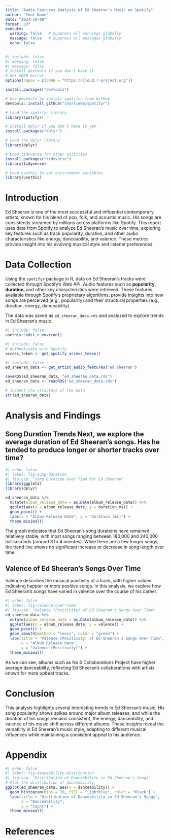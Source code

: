 ```yaml
---
title: "Audio Features Analysis of Ed Sheeran's Music on Spotify"
author: "Your Name"
date: "2024-10-08"
format: pdf
execute:
  warning: false   # Suppress all warnings globally
  message: false   # Suppress all messages globally
  echo: false  
---
```


```r
#| include: false
#| warning: false
#| message: false
# Install devtools if you don't have it
# Set CRAN mirror
options(repos = c(CRAN = "https://cloud.r-project.org"))

install.packages("devtools")

# Use devtools to install spotifyr from GitHub
devtools::install_github("charlie86/spotifyr")

# Load the spotifyr library
library(spotifyr)

# Install dplyr if you don't have it yet
install.packages("dplyr")

# Load the dplyr library
library(dplyr)

# Load tidyverse for other utilities
install.packages("tidyverse")
library(tidyverse)

# Load usethis to set environment variables
library(usethis)
```

# Introduction

Ed Sheeran is one of the most successful and influential contemporary artists, known for his blend of pop, folk, and acoustic music. His songs are consistently streamed by millions across platforms like Spotify. This report uses data from Spotify to analyze Ed Sheeran’s music over time, exploring key features such as track popularity, duration, and other audio characteristics like energy, danceability, and valence. These metrics provide insight into his evolving musical style and listener preferences.

# Data Collection

Using the `spotifyr` package in R, data on Ed Sheeran’s tracks were collected through Spotify’s Web API. Audio features such as **popularity**, **duration**, and other key characteristics were retrieved. These features, available through Spotify’s proprietary algorithms, provide insights into how songs are perceived (e.g., popularity) and their structural properties (e.g., duration, energy, danceability).

The data was saved as `ed_sheeran_data.rds` and analyzed to explore trends in Ed Sheeran's music.

```r
#| include: false
usethis::edit_r_environ()

```

```r
#| include: false
# Authenticate with Spotify
access_token <- get_spotify_access_token()

```

```r
#| include: false
ed_sheeran_data <- get_artist_audio_features("ed sheeran")

saveRDS(ed_sheeran_data, "ed_sheeran_data.rds")
ed_sheeran_data <- readRDS("ed_sheeran_data.rds")

# Inspect the structure of the data
str(ed_sheeran_data)

```

# Analysis and Findings

## Song Duration Trends Next, we explore the average duration of Ed Sheeran's songs. Has he tended to produce longer or shorter tracks over time?

```r
#| echo: false
#| label: fig-song-duration
#| fig-cap: "Song Duration Over Time for Ed Sheeran"
library(ggplot2)
library(dplyr)

ed_sheeran_data %>%
  mutate(album_release_date = as.Date(album_release_date)) %>%
  ggplot(aes(x = album_release_date, y = duration_ms)) +
  geom_point() +
  labs(x = "Album Release Date", y = "Duration (ms)") +
  theme_minimal()

```

The graph indicates that Ed Sheeran's song durations have remained relatively stable, with most songs ranging between 180,000 and 240,000 milliseconds (around 3 to 4 minutes). While there are a few longer songs, the trend line shows no significant increase or decrease in song length over time.

## Valence of Ed Sheeran's Songs Over Time
Valence describes the musical positivity of a track, with higher values indicating happier or more positive songs. In this analysis, we explore how Ed Sheeran’s songs have varied in valence over the course of his career.
```r
#| echo: false
#| label: fig-valence-over-time
#| fig-cap: "Valence (Positivity) of Ed Sheeran's Songs Over Time"
ed_sheeran_data %>%
  mutate(album_release_date = as.Date(album_release_date)) %>%
  ggplot(aes(x = album_release_date, y = valence)) +
  geom_point() +
  geom_smooth(method = "loess", color = "green") +
  labs(title = "Valence (Positivity) of Ed Sheeran's Songs Over Time",
       x = "Album Release Date",
       y = "Valence (Positivity)") +
  theme_minimal()

```

As we can see, albums such as No.6 Collaborations Project have higher average danceability, reflecting Ed Sheeran's collaborations with artists known for more upbeat tracks.

# Conclusion
This analysis highlights several interesting trends in Ed Sheeran’s music. His song popularity shows spikes around major album releases, and while the duration of his songs remains consistent, the energy, danceability, and valence of his music shift across different albums. These insights reveal the versatility in Ed Sheeran's music style, adapting to different musical influences while maintaining a consistent appeal to his audience.

# Appendix
```r
#| echo: false
#| label: fig-danceability-distribution
#| fig-cap: "Distribution of Danceability in Ed Sheeran's Songs"
# Plot the distribution of danceability
ggplot(ed_sheeran_data, aes(x = danceability)) +
  geom_histogram(bins = 20, fill = "lightblue", color = "black") +
  labs(title = "Distribution of Danceability in Ed Sheeran's Songs",
       x = "Danceability",
       y = "Count") +
  theme_minimal()

```

\newpage

# References